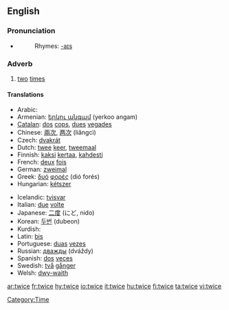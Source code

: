 ==English==

===Pronunciation===
*{{audio|en-us-twice.ogg|Audio (US)}}
*:Rhymes: [[Rhymes:English:-aɪs|-aɪs]]

===Adverb===
{{en-adv|-}}

# [[two]] [[time]]s

====Translations====
{{top}}
*Arabic: {{ARchar|[[مرتين]]}} {{unicode|(maraté:n)}}
*Armenian: [[երկու անգամ]] (yerkoo angam)
*[[Catalan]]: [[dos]] [[cops]], [[dues]] [[vegades]]
*Chinese: [[兩次]], [[两次]] (liǎngcì)
*Czech: [[dvakrát]]
*Dutch: [[twee]] [[keer]], [[tweemaal]]
*Finnish: [[kaksi]] [[kertaa]], [[kahdesti]]
*French: [[deux]] [[fois]]
*German: [[zweimal]]
*Greek: [[δυό]] [[φορές]] (dió forés)
*Hungarian: [[kétszer]]
{{mid}}
*Icelandic: [[tvisvar]]
*Italian: [[due]] [[volte]]
*Japanese: [[二度]] (にど, nido)
*Korean: [[두번]] (dubeon)
*Kurdish: {{KUchar|[[دووجار]]}}
*Latin: [[bis#Latin|bis]]
*Portuguese: [[duas]] [[vez#Portuguese|vezes]]
*Russian: [[дважды]] (dváždy)
*Spanish: [[dos]] [[vez#Spanish|veces]]
*Swedish: [[två]] [[gånger]]
*Welsh: [[dwy-waith]]
{{bottom}}

[[Category:Time]]

[[ar:twice]]
[[fr:twice]]
[[hy:twice]]
[[io:twice]]
[[it:twice]]
[[hu:twice]]
[[fi:twice]]
[[ta:twice]]
[[vi:twice]]